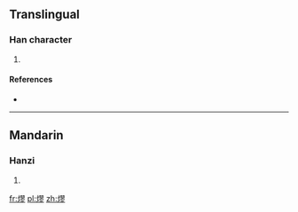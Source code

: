 ==Translingual==

===Han character===
{{Han char|rn=86|rad=火|as=11|sn=15|four=|canj=火尸一竹 (FSMH)}}

# {{defn|Han|sort=火11}}

====References====
* {{Han ref|kx=0681.020|dkj=19354|dj=1092.190|hdz=32230.020|uh=71AE|ud=29102}}

----

==Mandarin==

===Hanzi===
{{cmn-hanzi|pin=[[liáo]] ([[liao2]])|wg=liao<sup>2</sup>}}

# {{defn|lang=cmn|sort=火11}}

[[fr:熮]]
[[pl:熮]]
[[zh:熮]]